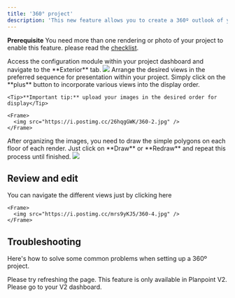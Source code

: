 ```yaml
---
title: '360° project'
description: 'This new feature allows you to create a 360º outlook of your project’s environment and enhance your user‘s experience.'
---
```


<Note>**Prerequisite** You need more than one rendering or photo of your project to enable this feature. please read the [checklist](/checklist).</Note>


<Steps>
  <Step title="Step 1">
    Access the configuration module within your project dashboard and navigate to the **Exterior** tab.
    <Frame>
      <img src="https://i.postimg.cc/1zLnW28F/360-1.jpg" />
    </Frame>
 
  </Step>
  <Step title="Step 2">
    Arrange the desired views in the preferred sequence for presentation within your project. Simply click on the **plus** button to incorporate various views into the display order.

    <Tip>**Important tip:** upload your images in the desired order for display</Tip>

    <Frame>
      <img src="https://i.postimg.cc/26hqgGWK/360-2.jpg" />
    </Frame>

  </Step>
  <Step title="Step 3">
    After organizing the images, you need to draw the simple polygons on each floor of each render. Just click on **Draw** or **Redraw** and repeat this process until finished.
    <Frame>
      <img src="https://i.postimg.cc/MHwcwBbK/360-3.jpg" />
    </Frame>

  </Step>
</Steps>

## Review and edit

You can navigate the different views just by clicking here

    <Frame>
      <img src="https://i.postimg.cc/mrs9yKJ5/360-4.jpg" />
    </Frame>


## Troubleshooting

Here's how to solve some common problems when setting up a 360º project.

<AccordionGroup>
  <Accordion title="The exterior drawing is not being displayed.">
    Please try refreshing the page.
  </Accordion>

  <Accordion title="Can't find this feature?">
    This feature is only available in Planpoint V2. Please go to your V2 dashboard.
  </Accordion>
</AccordionGroup>
